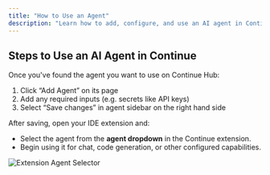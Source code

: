 ```yaml
---
title: "How to Use an Agent"
description: "Learn how to add, configure, and use an AI agent in Continue, including setting required inputs and selecting it in your IDE extension."
---
```


## Steps to Use an AI Agent in Continue

Once you've found the agent you want to use on Continue Hub:

1. Click “Add Agent” on its page
2. Add any required inputs (e.g. secrets like API keys)
3. Select “Save changes” in agent sidebar on the right hand side

After saving, open your IDE extension and:

- Select the agent from the **agent dropdown** in the Continue extension.
- Begin using it for chat, code generation, or other configured capabilities.

![Extension Agent Selector](/images/hub/assistants/images/assistant-extension-select.png)
